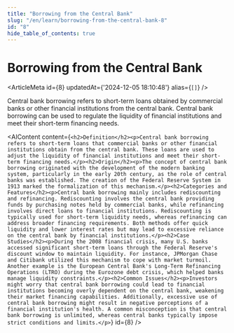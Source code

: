 ```yaml
---
title: "Borrowing from the Central Bank"
slug: "/en/learn/borrowing-from-the-central-bank-8"
id: "8"
hide_table_of_contents: true
---
```



# Borrowing from the Central Bank

<ArticleMeta id={8} updatedAt={'2024-12-05 18:10:48'} alias={`[]`} />
<div className='border-solid border-b border-t-0 my-4 border-[var(--ifm-color-gray-300)]' />

Central bank borrowing refers to short-term loans obtained by commercial banks or other financial institutions from the central bank. Central bank borrowing can be used to regulate the liquidity of financial institutions and meet their short-term financing needs.

<AIContent content={`<h2>Definition</h2><p>Central bank borrowing refers to short-term loans that commercial banks or other financial institutions obtain from the central bank. These loans are used to adjust the liquidity of financial institutions and meet their short-term financing needs.</p><h2>Origin</h2><p>The concept of central bank borrowing originated with the development of the modern banking system, particularly in the early 20th century, as the role of central banks was established. The creation of the Federal Reserve System in 1913 marked the formalization of this mechanism.</p><h2>Categories and Features</h2><p>Central bank borrowing mainly includes rediscounting and refinancing. Rediscounting involves the central bank providing funds by purchasing notes held by commercial banks, while refinancing involves direct loans to financial institutions. Rediscounting is typically used for short-term liquidity needs, whereas refinancing can address broader financing requirements. Both methods offer quick liquidity and lower interest rates but may lead to excessive reliance on the central bank by financial institutions.</p><h2>Case Studies</h2><p>During the 2008 financial crisis, many U.S. banks accessed significant short-term loans through the Federal Reserve's discount window to maintain liquidity. For instance, JPMorgan Chase and Citibank utilized this mechanism to cope with market turmoil. Another example is the European Central Bank's Long-Term Refinancing Operations (LTRO) during the Eurozone debt crisis, which helped banks manage liquidity constraints.</p><h2>Common Issues</h2><p>Investors might worry that central bank borrowing could lead to financial institutions becoming overly dependent on the central bank, weakening their market financing capabilities. Additionally, excessive use of central bank borrowing might result in negative perceptions of a financial institution's health. A common misconception is that central bank borrowing is unlimited, whereas central banks typically impose strict conditions and limits.</p>`} id={8} />
